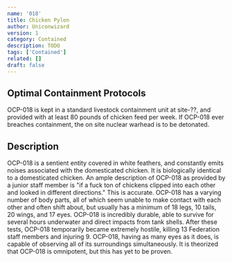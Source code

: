```yaml
---
name: '018'
title: Chicken Pylon
author: Uniconwizard
version: 1
category: Contained
description: TODO
tags: ['Contained']
related: []
draft: false
---
```


## Optimal Containment Protocols
OCP-018 is kept in a standard livestock containment unit at site-<Redacted>??</Redacted>, and provided with at least 80 pounds of chicken feed per week.
If OCP-018 ever breaches containment, the on site nuclear warhead is to be detonated.

## Description
OCP-018 is a sentient entity covered in white feathers, and constantly emits noises associated with the domesticated chicken.
It is biologically identical to a domesticated chicken.
An ample description of OCP-018 as provided by a junior staff member is "if a fuck ton of chickens clipped into each other and looked in different directions."
This is accurate.
OCP-018 has a varying number of body parts, all of which seem unable to make contact with each other and often shift about,
but usually has a minimum of 18 legs, 10 tails, 20 wings, and 17 eyes.
OCP-018 is incredibly durable, able to survive for several hours underwater and direct impacts from tank shells.
After these tests, OCP-018 temporarily became extremely hostile, killing 13 Federation staff members and injuring 9.
OCP-018, having as many eyes as it does, is capable of observing all of its surroundings simultaneously.
It is theorized that OCP-018 is omnipotent, but this has yet to be proven.
